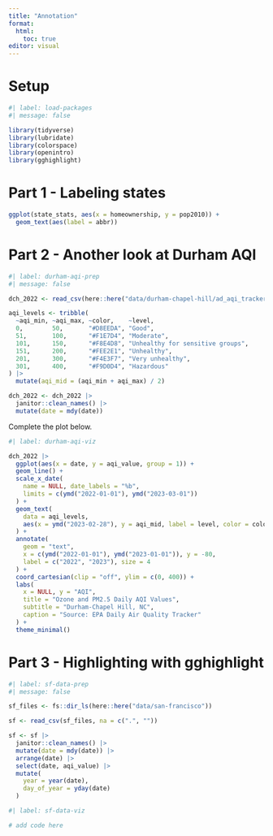 ```yaml
---
title: "Annotation"
format: 
  html:
    toc: true
editor: visual
---
```


# Setup

```r
#| label: load-packages
#| message: false

library(tidyverse)
library(lubridate)
library(colorspace)
library(openintro)
library(gghighlight)
```

# Part 1 - Labeling states

```r
ggplot(state_stats, aes(x = homeownership, y = pop2010)) + 
  geom_text(aes(label = abbr))
```

# Part 2 - Another look at Durham AQI

```r
#| label: durham-aqi-prep
#| message: false

dch_2022 <- read_csv(here::here("data/durham-chapel-hill/ad_aqi_tracker_data-2022.csv"), na = c(".", ""))

aqi_levels <- tribble(
  ~aqi_min, ~aqi_max, ~color,    ~level,
  0,        50,       "#D8EEDA", "Good",
  51,       100,      "#F1E7D4", "Moderate",
  101,      150,      "#F8E4D8", "Unhealthy for sensitive groups",
  151,      200,      "#FEE2E1", "Unhealthy",
  201,      300,      "#F4E3F7", "Very unhealthy",
  301,      400,      "#F9D0D4", "Hazardous"
) |>
  mutate(aqi_mid = (aqi_min + aqi_max) / 2)

dch_2022 <- dch_2022 |>
  janitor::clean_names() |>
  mutate(date = mdy(date))
```

Complete the plot below.

```r
#| label: durham-aqi-viz

dch_2022 |>
  ggplot(aes(x = date, y = aqi_value, group = 1)) +
  geom_line() +
  scale_x_date(
    name = NULL, date_labels = "%b",
    limits = c(ymd("2022-01-01"), ymd("2023-03-01"))
  ) +
  geom_text(
    data = aqi_levels,
    aes(x = ymd("2023-02-28"), y = aqi_mid, label = level, color = color),
  ) +
  annotate(
    geom = "text",
    x = c(ymd("2022-01-01"), ymd("2023-01-01")), y = -80,
    label = c("2022", "2023"), size = 4
  ) +
  coord_cartesian(clip = "off", ylim = c(0, 400)) +
  labs(
    x = NULL, y = "AQI",
    title = "Ozone and PM2.5 Daily AQI Values",
    subtitle = "Durham-Chapel Hill, NC",
    caption = "Source: EPA Daily Air Quality Tracker"
  ) +
  theme_minimal()
```

# Part 3 - Highlighting with gghighlight

```r
#| label: sf-data-prep
#| message: false

sf_files <- fs::dir_ls(here::here("data/san-francisco"))

sf <- read_csv(sf_files, na = c(".", ""))

sf <- sf |>
  janitor::clean_names() |>
  mutate(date = mdy(date)) |>
  arrange(date) |>
  select(date, aqi_value) |>
  mutate(
    year = year(date),
    day_of_year = yday(date)
  )
```

```r
#| label: sf-data-viz

# add code here
```
